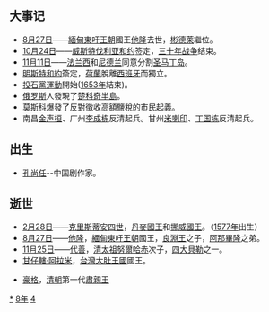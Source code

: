 {{yearTOC|1648|明'''[[永曆_(南明)|永曆]]二年'''；清'''[[顺治|顺治]]五年'''；朱常清'''[[东武|东武]]元年'''；张近堂'''[[天正_(张近堂)|天正]]元年'''；越南后黎朝'''[[福泰|福泰]]六年'''，莫朝'''[[顺德_(莫朝)|顺德]]十一年'''；日本'''[[正保|正保]]五年'''，'''[[慶安_(後光明天皇)|慶安]]元年'''}}

== 大事记 ==
*[[8月27日|8月27日]]——[[緬甸|緬甸]][[東吁王朝|東吁王朝]]國王[[他隆|他隆]]去世，[[彬德萊|彬德萊]]繼位。
*[[10月24日|10月24日]]——[[威斯特伐利亚和约|威斯特伐利亚和约]]签定，[[三十年戰爭|三十年战争]]结束。 
*[[11月11日|11月11日]]——[[法国|法兰西]]和[[荷兰|尼德兰]]同意分割[[圣马丁岛_(加勒比海)|圣马丁岛]]。
*[[明斯特和約|明斯特和約]]簽定，[[荷蘭|荷蘭]]脫離[[西班牙|西班牙]]而獨立。
*[[投石黨運動|投石黨運動]]開始([[1653年|1653年]]結束)。
*[[俄罗斯|俄罗斯]]人發現了[[楚科奇半島|楚科奇半島]]。
*[[莫斯科|莫斯科]]爆發了反對徵收高額鹽稅的市民起義。
*南昌[[金声桓|金声桓]]、广州[[李成栋|李成栋]]反清起兵。甘州[[米喇印|米喇印]]、[[丁国栋|丁国栋]]反清起兵。

== 出生 ==
*[[孔尚任|孔尚任]]--中国剧作家。

== 逝世 ==
{{Wikisource year mention}}
*[[2月28日|2月28日]]——[[克里斯蒂安四世|克里斯蒂安四世]]，[[丹麥國王|丹麥國王]]和[[挪威國王|挪威國王]]。（[[1577年|1577年]]出生）
*[[8月27日|8月27日]]——[[他隆|他隆]]，[[緬甸|緬甸]][[東吁王朝|東吁王朝]]國王，[[良淵王|良淵王]]之子，[[阿那畢隆|阿那畢隆]]之弟。
*[[11月25日|11月25日]]——[[代善|代善]]，[[清太祖|清太祖]][[努爾哈赤|努爾哈赤]]次子，[[四大貝勒|四大貝勒]]之一。
*[[甘仔轄·阿拉米|甘仔轄·阿拉米]]，[[台灣|台灣]][[大肚王國|大肚王國]]國王。
[[Category:1648年|*]]
[[Category:1640年代|8年]]
[[Category:17世纪各年|4]]
*[[豪格|豪格]]，[[清朝|清朝]]第一代[[肅親王|肅親王]]